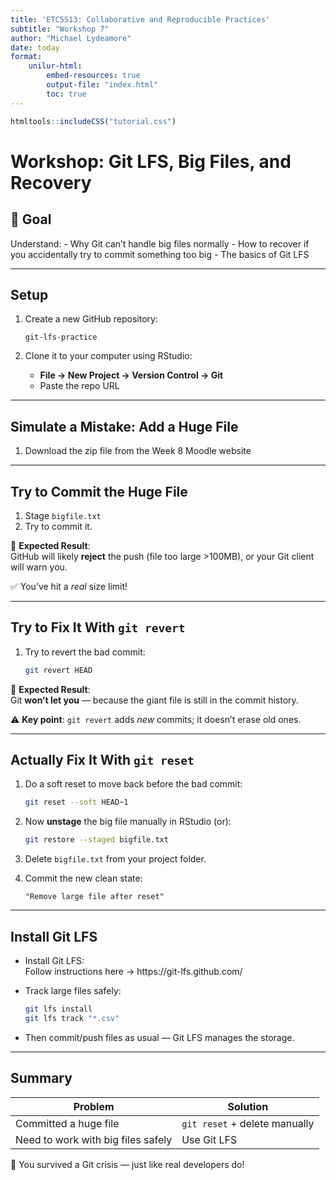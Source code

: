 ```yaml
---
title: 'ETC5513: Collaborative and Reproducible Practices'
subtitle: "Workshop 7"
author: "Michael Lydeamore"
date: today
format:
    unilur-html: 
        embed-resources: true
        output-file: "index.html"
        toc: true
---
```


```r
htmltools::includeCSS("tutorial.css")
```

# Workshop: Git LFS, Big Files, and Recovery

## 🧭 Goal

Understand:
- Why Git can't handle big files normally
- How to recover if you accidentally try to commit something too big
- The basics of Git LFS

---

## Setup

1. Create a new GitHub repository:
   ```
   git-lfs-practice
   ```

2. Clone it to your computer using RStudio:
   - **File → New Project → Version Control → Git**
   - Paste the repo URL

---

## Simulate a Mistake: Add a Huge File

1. Download the zip file from the Week 8 Moodle website

---

## Try to Commit the Huge File

1. Stage `bigfile.txt`
2. Try to commit it.

🔵 **Expected Result**:  
GitHub will likely **reject** the push (file too large >100MB), or your Git client will warn you.

✅ You’ve hit a *real* size limit!

---

## Try to Fix It With `git revert`

1. Try to revert the bad commit:

   ```bash
   git revert HEAD
   ```

🔵 **Expected Result**:  
Git **won't let you** — because the giant file is still in the commit history.

⚠️ **Key point**: `git revert` adds *new* commits; it doesn't erase old ones.

---

## Actually Fix It With `git reset`

1. Do a soft reset to move back before the bad commit:

   ```bash
   git reset --soft HEAD~1
   ```

2. Now **unstage** the big file manually in RStudio (or):

   ```bash
   git restore --staged bigfile.txt
   ```

3. Delete `bigfile.txt` from your project folder.

4. Commit the new clean state:
   ```
   "Remove large file after reset"
   ```

---

## Install Git LFS

- Install Git LFS:  
  Follow instructions here → https://git-lfs.github.com/
  
- Track large files safely:

  ```bash
  git lfs install
  git lfs track "*.csv"
  ```

- Then commit/push files as usual — Git LFS manages the storage.

---

## Summary

| Problem                          | Solution          |
|-----------------------------------|-------------------|
| Committed a huge file             | `git reset` + delete manually |
| Need to work with big files safely | Use Git LFS         |

🎉 You survived a Git crisis — just like real developers do!
